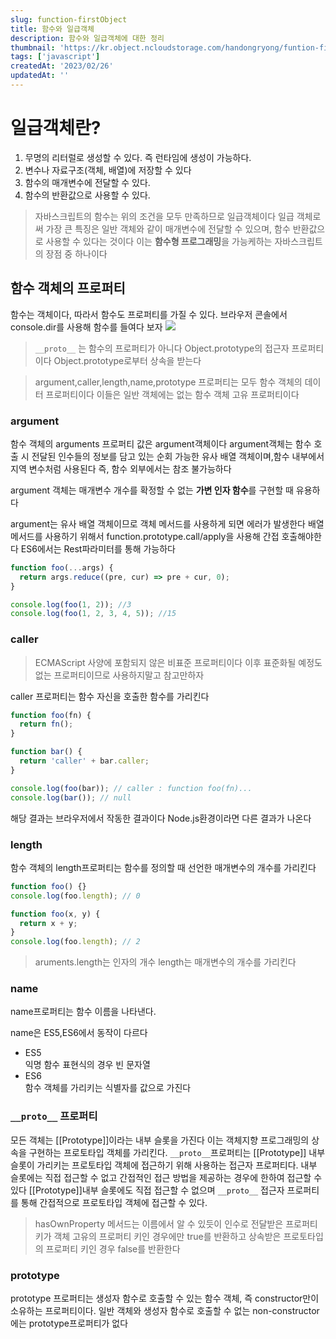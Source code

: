 ```yaml
---
slug: function-firstObject
title: 함수와 일급객체
description: 함수와 일급객체에 대한 정리
thumbnail: 'https://kr.object.ncloudstorage.com/handongryong/funtion-firstObject.png'
tags: ['javascript']
createdAt: '2023/02/26'
updatedAt: ''
---
```


# 일급객체란?

1. 무명의 리터럴로 생성할 수 있다. 즉 런타임에 생성이 가능하다.
2. 변수나 자료구조(객체, 배열)에 저장할 수 있다
3. 함수의 매개변수에 전달할 수 있다.
4. 함수의 반환값으로 사용할 수 있다.

> 자바스크립트의 함수는 위의 조건을 모두 만족하므로 일급객체이다
> 일급 객체로써 가장 큰 특징은 일반 객체와 같이 매개변수에 전달할 수 있으며, 함수 반환값으로 사용할 수 있다는 것이다
> 이는 **함수형 프로그래밍**을 가능케하는 자바스크립트의 장점 중 하나이다

## 함수 객체의 프로퍼티

함수는 객체이다, 따라서 함수도 프로퍼티를 가질 수 있다.
브라우저 콘솔에서 console.dir를 사용해 함수를 들여다 보자
![](https://velog.velcdn.com/images/ryong-e/post/22734edc-1721-47d5-a2da-7b6f8bbe0df5/image.png)

> `__proto__` 는 함수의 프로퍼티가 아니다
> Object.prototype의 접근자 프로퍼티이다
> Object.prototype로부터 상속을 받는다

> argument,caller,length,name,prototype 프로퍼티는 모두 함수 객체의 데이터 프로퍼티이다
> 이들은 일반 객체에는 없는 함수 객체 고유 프로퍼티이다

### argument

함수 객체의 arguments 프로퍼티 값은 argument객체이다
argument객체는 함수 호출 시 전달된 인수들의 정보를 담고 있는 순회 가능한 유사 배열 객체이며,함수 내부에서 지역 변수처럼 사용된다 즉, 함수 외부에서는 참조 불가능하다

argument 객체는 매개변수 개수를 확정할 수 없는 **가변 인자 함수**를 구현할 때 유용하다

argument는 유사 배열 객체이므로 객체 메서드를 사용하게 되면 에러가 발생한다
배열 메서드를 사용하기 위해서 function.prototype.call/apply을 사용해 간접 호출해야한다
ES6에서는 Rest파라미터를 통해 가능하다

```js
function foo(...args) {
  return args.reduce((pre, cur) => pre + cur, 0);
}

console.log(foo(1, 2)); //3
console.log(foo(1, 2, 3, 4, 5)); //15
```

### caller

> ECMAScript 사양에 포함되지 않은 비표준 프로퍼티이다
> 이후 표준화될 예정도 없는 프로퍼티이므로 사용하지말고 참고만하자

caller 프로퍼티는 함수 자신을 호출한 함수를 가리킨다

```js
function foo(fn) {
  return fn();
}

function bar() {
  return 'caller' + bar.caller;
}

console.log(foo(bar)); // caller : function foo(fn)...
console.log(bar()); // null
```

해당 결과는 브라우저에서 작동한 결과이다 Node.js환경이라면 다른 결과가 나온다

### length

함수 객체의 length프로퍼티는 함수를 정의할 때 선언한 매개변수의 개수를 가리킨다

```js
function foo() {}
console.log(foo.length); // 0

function foo(x, y) {
  return x + y;
}
console.log(foo.length); // 2
```

> aruments.length는 인자의 개수
> length는 매개변수의 개수를 가리킨다

### name

name프로퍼티는 함수 이름을 나타낸다.

name은 ES5,ES6에서 동작이 다르다

- ES5<br/>익명 함수 표현식의 경우 빈 문자열
- ES6<br/>함수 객체를 가리키는 식별자를 값으로 가진다

### `__proto__` 프로퍼티

모든 객체는 [[Prototype]]이라는 내부 슬롯을 가진다 이는 객체지향 프로그래밍의 상속을 구현하는 프로토타입 객체를 가리킨다.
`__proto__`프로퍼티는 [[Prototype]] 내부 슬롯이 가리키는 프로토타입 객체에 접근하기 위해 사용하는 접근자 프로퍼티다. 내부 슬롯에는 직접 접근할 수 없고 간접적인 접근 방법을 제공하는 경우에 한하여 접근할 수 있다 [[Prototype]]내부 슬롯에도 직접 접근할 수 없으며 `__proto__` 접근자 프로퍼티를 통해 간접적으로 프로토타입 객체에 접근할 수 있다.

> hasOwnProperty 메서드는
> 이름에서 알 수 있듯이 인수로 전달받은 프로퍼티 키가 객체 고유의 프로퍼티 키인 경우에만 true를 반환하고 상속받은 프로토타입의 프로퍼티 키인 경우 false를 반환한다

### prototype

prototype 프로퍼티는 생성자 함수로 호출할 수 있는 함수 객체, 즉 constructor만이 소유하는 프로퍼티이다. 일반 객체와 생성자 함수로 호출할 수 없는 non-constructor에는 prototype프로퍼티가 없다
